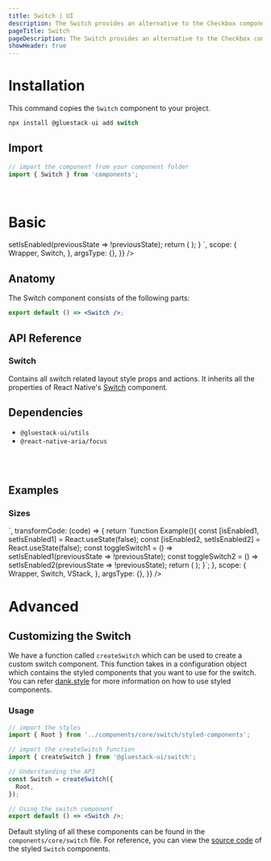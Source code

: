 ```yaml
---
title: Switch | UI
description: The Switch provides an alternative to the Checkbox component. It also allows a user to switch between enabled or disabled states.
pageTitle: Switch
pageDescription: The Switch provides an alternative to the Checkbox component. It also allows a user to switch between enabled or disabled states.
showHeader: true
---
```



<Meta title="components/Forms/Switch" />




# Installation

This command copies the `Switch` component to your project.

```jsx
npx install @gluestack-ui add switch
```

## Import

```jsx
// import the component from your component folder
import { Switch } from 'components';
```

<br />

# Basic

<AppProvider>
  <CodePreview
    showComponentRenderer={true}
    showArgsController={false}
    metaData={{
      code: `
function Example(){
  const [isEnabled, setIsEnabled] = React.useState(false);
  const toggleSwitch = () => setIsEnabled(previousState => !previousState);
  return (
    <Switch
      onValueChange={toggleSwitch}
      value={isEnabled}
    />
  );
}
`,
      scope: {
        Wrapper,
        Switch,
      },
      argsType: {},
    }}
  />
</AppProvider>
<br />

## Anatomy

The Switch component consists of the following parts:

```jsx
export default () => <Switch />;
```

## API Reference

### Switch

Contains all switch related layout style props and actions.
It inherits all the properties of React Native's [Switch](https://reactnative.dev/docs/switch#props) component.

## Dependencies

- `@gluestack-ui/utils`
- `@react-native-aria/focus`

<br />
<br />

## Examples

### Sizes

<AppProvider>
  <CodePreview
    showComponentRenderer={true}
    showArgsController={false}
    metaData={{
      code: `
<VStack space="md">
  <Switch size="sm" />
  <Switch size="lg" />
</VStack>
`,
      transformCode: (code) => {
        return `function Example(){
  const [isEnabled1, setIsEnabled1] = React.useState(false);
  const [isEnabled2, setIsEnabled2] = React.useState(false);
  const toggleSwitch1 = () => setIsEnabled1(previousState => !previousState);
  const toggleSwitch2 = () => setIsEnabled2(previousState => !previousState);
  return (
<VStack space="md">
    <Switch
      onValueChange={toggleSwitch1}
      value={isEnabled1}
      size="sm" 
    />
    <Switch
      onValueChange={toggleSwitch2}
      value={isEnabled2}
      size="lg" 
    />
</VStack>
  );
}`;
      },
      scope: {
        Wrapper,
        Switch,
        VStack,
      },
      argsType: {},
    }}
  />
</AppProvider>

# Advanced

## Customizing the Switch

We have a function called `createSwitch` which can be used to create a custom switch component. This function takes in a configuration object which contains the styled components that you want to use for the switch. You can refer [dank.style](https://dank.style/) for more information on how to use styled components.

### Usage

```jsx
// import the styles
import { Root } from '../components/core/switch/styled-components';

// import the createSwitch function
import { createSwitch } from '@gluestack-ui/switch';

// Understanding the API
const Switch = createSwitch({
  Root,
});

// Using the switch component
export default () => <Switch />;
```

Default styling of all these components can be found in the `components/core/switch` file. For reference, you can view the [source code](https://github.com/gluestack/gluestack-ui/blob/development/example/storybook/src/components/Switch/index.tsx) of the styled `Switch` components.
